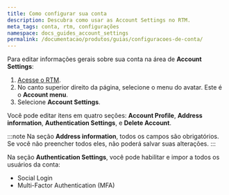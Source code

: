 ```yaml
---
title: Como configurar sua conta
description: Descubra como usar as Account Settings no RTM.
meta_tags: conta, rtm, configurações
namespace: docs_guides_account_settings
permalink: /documentacao/produtos/guias/configuracoes-de-conta/
---
```


Para editar informações gerais sobre sua conta na área de **Account Settings**:

1. [Acesse o RTM](https://manager.azion.com/).
2. No canto superior direito da página, selecione o menu do avatar. Este é o **Account menu**.
3. Selecione **Account Settings**.

Você pode editar itens em quatro seções: **Account Profile**, **Address information**, **Authentication Settings**, e **Delete Account**.

:::note
Na seção **Address information**, todos os campos são obrigatórios. Se você não preencher todos eles, não poderá salvar suas alterações.
:::

Na seção **Authentication Settings**, você pode habilitar e impor a todos os usuários da conta:

- Social Login
- Multi-Factor Authentication (MFA)
